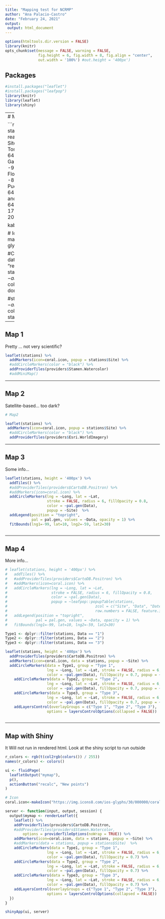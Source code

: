 ```yaml
---
title: "Mapping test for NCRMP"
author: "Ana Palacio-Castro"
date: "February 24, 2021"
output:
 output: html_document
---
```


```r
options(htmltools.dir.version = FALSE)
library(knitr)
opts_chunk$set(message = FALSE, warning = FALSE, 
               fig.height = 6, fig.width = 8, fig.align = "center", 
               out.width = '100%') #out.height = '400px')
```

## Packages

```r
#install.packages("leaflet")
#install.packages("leafpop")
library(knitr)
library(leaflet)
library(shiny)
```

---
# Map information

```r
# Add info from the sampling stations (this is fake)
stations <- read.csv(textConnection("
            Site,Lat,Long,Pop, Data, Dates
            Dry Tortugas, 24.628445, -82.870972, 645966,T1, 1985-2020
            Flower Garden Bank, 27.862091, -93.970166, 645966,T1, 1999-2003
            Florida reef track, 24.990346, -80.417367, 645966,T2, 1993-2020
            Puerto Rico, 18.9, -65.685938, 645966,T1, 1998-2021
            St. Tomas and St John, 18.347772, -64.917709, 645966,T3, 2000-2021
            St. Croix, 17.720957, -64.841211, 645966,T2, 2001-2021"))

kable(head(stations, format = "html"))


# Icon
coral.icon<-makeIcon("https://img.icons8.com/ios-glyphs/30/000000/coral.png")

#Change color depending on type of data?
  #pal <- colorFactor(c("navy", "red"), domain = c("Type1", "Type2"))
  stations$Data<-as.numeric(stations$Data)
  pal <- colorNumeric(palette = "YlOrRd", domain = stations$Data)
  
  #stations$Data<-as.factor(stations$Data)
  pal.gen <- colorFactor(palette = "Set1", domain = stations$Data)
```

---

## Map 1

Pretty ... not very scientific? 

```r

leaflet(stations) %>% 
  addMarkers(icon=coral.icon, popup = stations$Site) %>% 
  #addCircleMarkers(color = "black") %>% 
  addProviderTiles(providers$Stamen.Watercolor) 
  #addMiniMap()

```

---

## Map 2

Satellite-based... too dark?

```r
# Map2

leaflet(stations) %>% 
 addMarkers(icon=coral.icon, popup = stations$Site) %>% 
  #addCircleMarkers(color = "black") %>% 
  addProviderTiles(providers$Esri.WorldImagery)

```

---

## Map 3

Some info... 

```r
leaflet(stations, height = '400px') %>% 
  addTiles() %>%
  #addProviderTiles(providers$CartoDB.Positron) %>% 
  #addMarkers(icon=coral.icon) %>% 
  addCircleMarkers(lng = ~Long, lat = ~Lat, 
                   stroke = FALSE, radius = 6, fillOpacity = 0.8,
                   color = ~pal.gen(Data),
                   popup = ~Site)  %>%
  addLegend(position = "topright",
            pal = pal.gen, values = ~Data, opacity = 1) %>%
  fitBounds(lng1=-99, lat=10, lng2=-59, lat2=30)
  
```

---

## Map 4

More info... 

```r
# leaflet(stations, height = '400px') %>% 
#   addTiles() %>%
#   #addProviderTiles(providers$CartoDB.Positron) %>% 
#   #addMarkers(icon=coral.icon) %>% 
#   addCircleMarkers(lng = ~Long, lat = ~Lat, 
#                    stroke = FALSE, radius = 6, fillOpacity = 0.8,
#                    color = ~pal.gen(Data),
#                    popup = ~leafpop::popupTable(stations,
#                                        zcol = c("Site", "Data", "Dates"),
#                                        row.numbers = FALSE, feature.id = F))  %>%
#   addLegend(position = "topright",
#             pal = pal.gen, values = ~Data, opacity = 1) %>%
#   fitBounds(lng1=-99, lat=10, lng2=-59, lat2=30)

Type1 <- dplyr::filter(stations, Data == "1")
Type2 <- dplyr::filter(stations, Data == "2")
Type3 <- dplyr::filter(stations, Data == "3")

leaflet(stations, height = '400px') %>%
  addProviderTiles(providers$CartoDB.Positron) %>%
  addMarkers(icon=coral.icon, data = stations, popup = ~Site) %>% 
  addCircleMarkers(data = Type1, group = "Type 1",
                   lng = ~Long, lat = ~Lat, stroke = FALSE, radius = 6, 
                   color = ~pal.gen(Data), fillOpacity = 0.7, popup = ~Site) %>%
    addCircleMarkers(data = Type2, group = "Type 2",
                   lng = ~Long, lat = ~Lat, stroke = FALSE, radius = 6, 
                   color = ~pal.gen(Data), fillOpacity = 0.7, popup = ~Site) %>%
    addCircleMarkers(data = Type3, group = "Type 3",
                   lng = ~Long, lat = ~Lat, stroke = FALSE, radius = 6, 
                   color = ~pal.gen(Data), fillOpacity = 0.7, popup = ~Site) %>%
    addLayersControl(overlayGroups = c("Type 1", "Type 2", "Type 3"),
                   options = layersControlOptions(collapsed = FALSE))
  
```

---

## Map with Shiny

It Will not run in rendered html. Look at the shiny script to run outside

```r

r_colors <- rgb(t(col2rgb(colors()) / 255))
names(r_colors) <- colors()

ui <- fluidPage(
  leafletOutput("mymap"),
  p(),
  actionButton("recalc", "New points")
)

# Icon
coral.icon<-makeIcon("https://img.icons8.com/ios-glyphs/30/000000/coral.png")

server <- function(input, output, session) {
  output$mymap <- renderLeaflet({
    leaflet() %>%
    addProviderTiles(providers$CartoDB.Positron,
    #addProviderTiles(providers$Stamen.Watercolor,
        options = providerTileOptions(noWrap = TRUE)) %>%
    addMarkers(icon=coral.icon, data = stations, popup = ~Site) %>% 
    #addMarkers(data = stations, popup = stations$Site)  %>%
    addCircleMarkers(data = Type1, group = "Type 1",
                   lng = ~Long, lat = ~Lat, stroke = FALSE, radius = 6, 
                   color = ~pal.gen(Data), fillOpacity = 0.7) %>%
    addCircleMarkers(data = Type2, group = "Type 2",
                   lng = ~Long, lat = ~Lat, stroke = FALSE, radius = 6, 
                   color = ~pal.gen(Data), fillOpacity = 0.7) %>%
    addCircleMarkers(data = Type3, group = "Type 3",
                   lng = ~Long, lat = ~Lat, stroke = FALSE, radius = 6, 
                   color = ~pal.gen(Data), fillOpacity = 0.7) %>%
    addLayersControl(overlayGroups = c("Type 1", "Type 2", "Type 3"),
                   options = layersControlOptions(collapsed = FALSE))
  })
}

shinyApp(ui, server)
```


